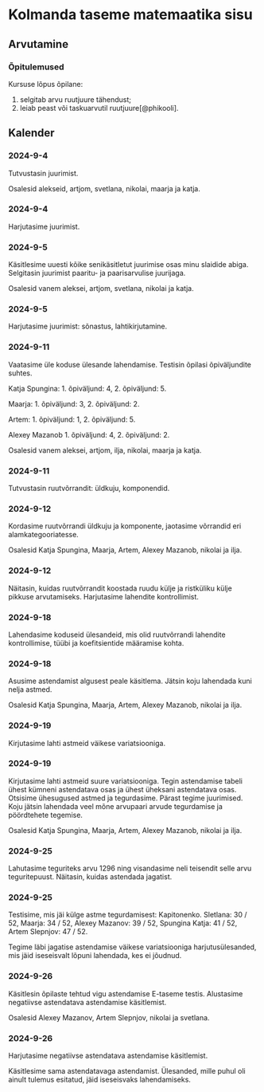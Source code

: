 []{#sessions}

# Kolmanda taseme matemaatika sisu

## Arvutamine

### Õpitulemused

\multicolsbegin

Kursuse lõpus õpilane:

1. selgitab arvu ruutjuure tähendust;
2. leiab peast või taskuarvutil ruutjuure[@phikooli].

\multicolsend

## Kalender

### 2024-9-4

Tutvustasin juurimist.

Osalesid alekseid, artjom, svetlana, nikolai, maarja ja katja.

### 2024-9-4

Harjutasime juurimist.

### 2024-9-5

Käsitlesime uuesti kõike senikäsitletut juurimise osas minu slaidide abiga. Selgitasin juurimist paaritu- ja paarisarvulise juurijaga.

Osalesid vanem aleksei, artjom, svetlana, nikolai ja katja.

### 2024-9-5

Harjutasime juurimist: sõnastus, lahtikirjutamine.

### 2024-9-11

Vaatasime üle koduse ülesande lahendamise. Testisin õpilasi õpiväljundite suhtes.

Katja Spungina:
1. õpiväljund: 4,
2. õpiväljund: 5.

Maarja:
1. õpiväljund: 3,
2. õpiväljund: 2.

Artem:
1. õpiväljund: 1,
2. õpiväljund: 5.

Alexey Mazanob
1. õpiväljund: 4,
2. õpiväljund: 2.

Osalesid vanem aleksei, artjom, ilja, nikolai, maarja ja katja.

### 2024-9-11

Tutvustasin ruutvõrrandit: üldkuju, komponendid.

### 2024-9-12

Kordasime ruutvõrrandi üldkuju ja komponente, jaotasime võrrandid eri alamkategooriatesse.

Osalesid Katja Spungina, Maarja, Artem, Alexey Mazanob, nikolai ja ilja.

### 2024-9-12

Näitasin, kuidas ruutvõrrandit koostada ruudu külje ja ristküliku külje pikkuse arvutamiseks. Harjutasime lahendite kontrollimist.

### 2024-9-18

Lahendasime koduseid ülesandeid, mis olid ruutvõrrandi lahendite kontrollimise, tüübi ja koefitsientide määramise kohta.

### 2024-9-18

Asusime astendamist algusest peale käsitlema. Jätsin koju lahendada kuni nelja astmed.

Osalesid Katja Spungina, Maarja, Artem, Alexey Mazanob, nikolai ja ilja.

### 2024-9-19

Kirjutasime lahti astmeid väikese variatsiooniga.

### 2024-9-19

Kirjutasime lahti astmeid suure variatsiooniga. Tegin astendamise tabeli ühest kümneni astendatava osas ja ühest üheksani astendatava osas. Otsisime ühesugused astmed ja tegurdasime. Pärast tegime juurimised. Koju jätsin lahendada veel mõne arvupaari arvude tegurdamise ja pöördtehete tegemise.

Osalesid Katja Spungina, Maarja, Artem, Alexey Mazanob, nikolai ja ilja.

### 2024-9-25

Lahutasime teguriteks arvu 1296 ning visandasime neli teisendit selle arvu teguritepuust. Näitasin, kuidas astendada jagatist.

### 2024-9-25

Testisime, mis jäi külge astme tegurdamisest:
Kapitonenko. Sletlana: 30 / 52,
Maarja: 34 / 52,
Alexey Mazanov: 39 / 52,
Spungina Katja: 41 / 52,
Artem Slepnjov: 47 / 52.

Tegime läbi jagatise astendamise väikese variatsiooniga harjutusülesanded, mis jäid iseseisvalt lõpuni lahendada, kes ei jõudnud.

### 2024-9-26

Käsitlesin õpilaste tehtud vigu astendamise E-taseme testis. Alustasime negatiivse astendatava astendamise käsitlemist.

Osalesid Alexey Mazanov, Artem Slepnjov, nikolai ja svetlana.

### 2024-9-26

Harjutasime negatiivse astendatava astendamise käsitlemist.

Käsitlesime sama astendatavaga astendamist. Ülesanded, mille puhul oli ainult tulemus esitatud, jäid iseseisvaks lahendamiseks.
